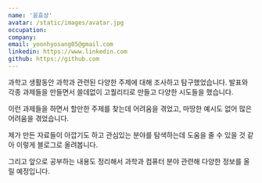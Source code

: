 ```yaml
---
name: '윤효상'
avatar: /static/images/avatar.jpg
occupation:
company:
email: yoonhyosang05@gmail.com
linkedin: https://www.linkedin.com
github: https://github.com
---
```


과학고 생활동안 과학과 관련된 다양한 주제에 대해 조사하고 탐구했었습니다. 발표와 각종 과제들을 만들면서 쓸데없이 고퀄리티로 만들고 다양한 시도들을 했습니다.

이런 과제들을 하면서 할만한 주제를 찾는데 어려움을 겪었고, 마땅한 예시도 없어 많은 어려움을 겪었습니다.

제가 만든 자료들이 아깝기도 하고 관심있는 분야를 탐색하는데 도움을 줄 수 있을 것 같아 이렇게 블로그로 올려봅니다.

그리고 앞으로 공부하는 내용도 정리해서 과학과 컴퓨터 분야 관련해 다양한 정보를 올릴 예정입니다.
